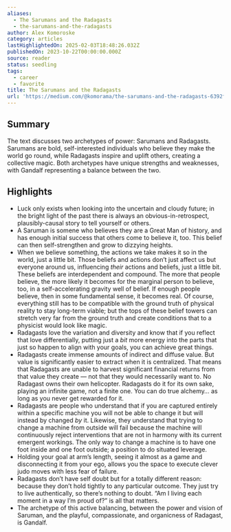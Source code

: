 ```yaml
---
aliases:
  - The Sarumans and the Radagasts
  - the-sarumans-and-the-radagasts
author: Alex Komoroske
category: articles
lastHighlightedOn: 2025-02-03T18:48:26.032Z
publishedOn: 2023-10-22T00:00:00.000Z
source: reader
status: seedling
tags:
  - career
  - favorite
title: The Sarumans and the Radagasts
url: 'https://medium.com/@komorama/the-sarumans-and-the-radagasts-6392f889d142'
---
```

## Summary

The text discusses two archetypes of power: Sarumans and Radagasts. Sarumans are bold, self-interested individuals who believe they make the world go round, while Radagasts inspire and uplift others, creating a collective magic. Both archetypes have unique strengths and weaknesses, with Gandalf representing a balance between the two.

## Highlights

- Luck only exists when looking into the uncertain and cloudy future; in the bright light of the past there is always an obvious-in-retrospect, plausibly-causal story to tell yourself or others.
- A Saruman is somene who believes they are a Great Man of history, and has enough initial success that others come to believe it, too. This belief can then self-strengthen and grow to dizzying heights.
- When we believe something, the actions we take makes it so in the world, just a little bit. Those beliefs and actions don’t just affect us but everyone around us, influencing _their_ actions and beliefs, just a little bit. These beliefs are interdependent and compound. The more that people believe, the more likely it becomes for the marginal person to believe, too, in a self-accelerating gravity well of belief. If enough people believe, then in some fundamental sense, it becomes real. Of course, everything still has to be compatible with the ground truth of physical reality to stay long-term viable; but the tops of these belief towers can stretch very far from the ground truth and create conditions that to a physicist would look like magic.
- Radagasts love the variation and diversity and know that if you reflect that love differentially, putting just a _bit_ more energy into the parts that just so happen to align with your goals, you can achieve great things.
- Radagasts create immense amounts of indirect and diffuse value. But value is significantly easier to extract when it is centralized. That means that Radagasts are unable to harvest significant financial returns from that value they create — not that they would necessarily want to. No Radagast owns their own helicopter. Radagasts do it for its own sake, playing an infinite game, not a finite one. You can do true alchemy… as long as you never get rewarded for it.
- Radagasts are people who understand that if you are captured entirely within a specific machine you will not be able to change it but will instead by changed _by_ it. Likewise, they understand that trying to change a machine from outside will fail because the machine will continuously reject interventions that are not in harmony with its current emergent workings. The only way to change a machine is to have one foot inside and one foot outside; a position to do situated leverage.
- Holding your goal at arm’s length, seeing it almost as a game and disconnecting it from your ego, allows you the space to execute clever judo moves with less fear of failure.
- Radagasts don’t have self doubt but for a totally different reason: because they don’t hold tightly to any particular outcome. They just try to live authentically, so there’s nothing to doubt. “Am I living each moment in a way I’m proud of?” is all that matters.
- The archetype of this active balancing, between the power and vision of Saruman, and the playful, compassionate, and organicness of Radagast, is Gandalf.
